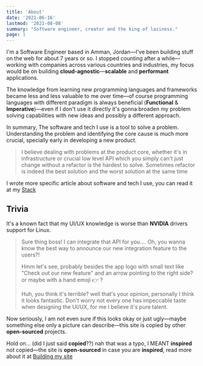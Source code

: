 ```yaml
---
title: 'About'
date: '2021-06-16'
lastmod: '2021-08-08'
summary: "Software engineer, creator and the king of laziness."
page: 1
---
```


I'm a Software Engineer based in Amman, Jordan—I've been building stuff on the web for about 7 years or so. I stopped counting after a while—working with companies across various countries and industries, my focus would be on building **cloud-agnostic**—**scalable** and **performant** applications.

The knowledge from learning new programming languages and frameworks became less and less valuable to me over time—of course programming languages with different paradigm is always beneficial (**Functional** & **Imperative**)—even if I don't use it directly it's gonna broaden my problem solving capabilities with new ideas and possibly a different approach. 

In summary, The software and tech I use is a tool to solve a problem. Understanding the problem and identifying the core cause is much more crucial, specially early in developing a new product. 

> I believe dealing with problems at the product core, whether it's in infrastructure or crucial low level API which you simply can't just change without a refactor is the hardest to solve. Sometimes refactor is indeed the best solution and the worst solution at the same time

I wrote more  specific article about software and tech I use, you can read it at my [Stack](/writing/stack)

## Trivia

It's a known fact that my UI/UX  knowledge is worse than **NVIDIA** drivers support for Linux.

> Sure thing boss! I can integrate that API for you.... Oh, you wanna know the best way to announce our new integration feature to the users?! 
>
> Hmm let's see, probably besides the app logo with small text like "Check out our new feature" and an arrow pointing to the right side? or maybe with a hand emoji 👉 ?
>
> Huh, you think it's terrible? well that's your opinion, personally I think it looks fantastic. Don't worry not every one has impeccable taste when designing the UI/UX, for me I believe it's pure talent.

Now seriously, I am not even sure if this looks okay or just ugly—maybe something else only a picture can describe—this site is copied by other **open-sourced** projects. 

Hold on... (did I just said **copied**??) nah that was a typo, I MEANT **inspired** not copied—the site is **open-sourced** in case you are **inspired**, read more about it at [Building my site](/writing/building-my-site)
